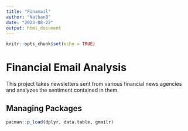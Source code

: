 ```yaml
---
title: "Finamail"
author: "NathanB"
date: "2023-08-22"
output: html_document
---
```


```r
knitr::opts_chunk$set(echo = TRUE)
```

# Financial Email Analysis

This project takes newsletters sent from various financial news agencies and analyzes the sentiment contained in them.

## Managing Packages

```r
pacman::p_load(dplyr, data.table, gmailr) 
```

